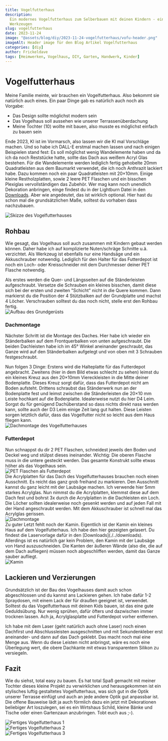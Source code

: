 ```yaml
---
title: Vogelfutterhaus
description:
  Ein modernes Vogelfutterhaus zum Selberbauen mit deinen Kindern - einfach zu bauen mit wenig
  Werkzeugen
slug: vogelfutterhaus
date: 2023-11-24
image: "@assets/blog/diy/2023-11-24-vogelfutterhaus/vofu-header.png"
imageAlt: Header image für den Blog Artikel Vogelfutterhaus
categories: [diy]
author: Frickeldave
tags: [Heimwerken, Vogelhaus, DIY, Garten, Handwerk, Kinder]
---
```



# Vogelfutterhaus

Meine Familie meinte, wir brauchen ein Vogelfutterhaus. Also bekommt sie natürlich auch eines. Ein
paar Dinge gab es natürlich auch noch als Vorgabe:

- Das Design sollte möglichst modern sein
- Das Vogelhaus soll aussehen wie unserer Terrassenüberdachung
- Meine Tochter (10) wollte mit bauen, also musste es möglichst einfach zu bauen sein

Ende 2023, KI ist im Vormarsch, also lassen wir die KI mal Vorschläge machen. Und so habe ich DALL-E
erstmal machen lassen und nach einigen Beispielen stand fest: Es soll möglichst wenig Wandelemente
haben und da ich da noch Reststücke hatte, sollte das Dach aus weißem Acryl Glas bestehen. Für die
Wandelemente werden lediglich fertig gehobelte 20mm Quadratleisten aus dem Baumarkt verwendet, die
ich noch Anthrazit lackiert habe. Dazu kommen noch ein paar Quadratleisten mit 20×10mm. Einige
kleine Restholzplatten, sowie 2 leere PET Flaschen und ein bisschen Plexiglas vervollständigen das
Zubehör. Wer mag kann noch unendlich Dekoration anbringen, einge findest du in der Lightburn Datei
in den [Downloads](./../downloads). Aber wie angedeutet, das ist wirklich optional. Hier hast du
schon mal die grundsätzlichen Maße, solltest du vorhaben dass nachzubauen.

<Image src={vofu001} alt="Skizze des Vogelfutterhauses" />

## Rohbau

Wie gesagt, das Vogelhaus soll auch zusammen mit Kindern gebaut werden können. Daher habe ich auf
komplizierte Nuten/schräge Schnitte u.ä. verzichtet. Als Werkzeug ist ebenfalls nur eine Handsäge
und ein Akkuschrauber notwendig. Lediglich für den Halter für das Futterdepot ist noch ein Loch-
oder Kreisschneider mit dem Durchmesser deiner PET Flasche notwendig.

<div className="my-6 flex flex-col items-start gap-6 lg:flex-row">
  <div className="lg:w-2/3">
    Als erstes werden die Quer- und Längsseiten auf die Ständerleisten aufgeschraubt. Versetze die
    Schrauben ein kleines bisschen, damit diese sich bei der ersten und zweiten "Schicht" nicht in
    die Quere kommen. Dann markierst du die Position der 4 Stützbalken auf der Grundplatte und
    machst 4 Löcher. Verschrauben solltest du das noch nicht, stelle erst den Rohbau fertig.
  </div>
  <div className="lg:w-1/3">
    <Image src={vofu002} alt="Aufbau des Grundgerüsts" />
  </div>
</div>

### Dachmontage

Nächster Schritt ist die Montage des Daches. Hier habe ich wieder ein Ständerbalken auf dem
Frontquerbalken von unten aufgeschraubt. Die beiden Dachleisten habe ich im 45° Winkel aneinander
geschraubt, das Ganze wird auf den Ständerbalken aufgelegt und von oben mit 3 Schrauben
festgeschraubt.

<div className="my-6 flex flex-col items-start gap-6 lg:flex-row">
  <div className="lg:w-2/3">
    Nun folgen 3 Dinge: Erstens wird die Halteplatte für das Futterdepot angebracht. Zweitens (hier
    in dem Bild etwas schlecht zu sehen) leimst du ein kleines Kreuz aus den 20×10mm Viereckleisten
    in die Mitte deiner Bodenplatte. Dieses Kreuz sorgt dafür, dass das Futterdepot nicht am Boden
    aufsteht. Drittens schraubst das Ständerwerk nun an der Bodenplatte fest und leimst zwischen die
    Ständerleisten die 20×10 mm Leiste hochkant auf die Bodenplatte. Idealerweise nutzt du hier D4
    Leim. Sorgst du für genügend Dachüberstand so dass nichts direkt nass werden kann, sollte auch
    der D3 Leim einige Zeit lang gut halten. Diese Leisten sorgen letztlich dafür, dass das
    Vogelfutter nicht so leicht aus dem Haus fliegen kann.
  </div>
  <div className="lg:w-1/3">
    <Image src={vofu003} alt="Dachmontage des Vogelfutterhauses" />
  </div>
</div>

### Futterdepot

<div className="my-6 flex flex-col items-start gap-6 lg:flex-row">
  <div className="lg:w-2/3">
    Nun schnappst du dir 2 PET Flaschen, schneidest jeweils den Boden und Deckel weg und stülpst
    dieses ineinander. Wichtig: Die oberen Flasche muss in die untere gesteckt werden. Das gesamte
    Konstrukt sollte etwas höher als das Vogelhaus sein.
  </div>
  <div className="lg:w-1/3">
    <Image src={vofu004} alt="PET Flaschen als Futterdepot" />
  </div>
</div>

<div className="my-6 flex flex-col items-start gap-6 lg:flex-row">
  <div className="lg:w-2/3">
    Die Acrylplatten für das Dach des Vogelfutterhauses brauchen noch einen Ausschnitt. Es reicht
    das ganz grob freihand zu markieren. Den Ausschnitt kannst du ganz leicht mit der Laubsäge
    machen. Ich verwende hier 5mm starkes Acrylglas. Nun nimmst du die Acrylplatten, klemmst diese
    auf dem Dach fest und bohrst 3x durch die Acrylplatten in die Dachleisten ein Loch. Die Löcher
    sollten idealerweise noch gesenkt werden und auf jeden Fall mit der Hand angeschraubt werden.
    Mit dem Akkuschrauber ist schnell mal das Acrylglas gerissen.
  </div>
  <div className="lg:w-1/3">
    <Image src={vofu005} alt="Dachmontage" />
  </div>
</div>

<div className="my-6 flex flex-col items-start gap-6 lg:flex-row">
  <div className="lg:w-2/3">
    Zu guter Letzt fehlt noch der Kamin. Eigentlich ist der Kamin ein kleines Haus auf dem
    Vogelfutterhaus. Ich habe den hier gezeigten gelasert. Du findest die Laservorlage dafür in den
    [Downloads](./../downloads). Allerdings ist es natürlich gar kein Problem, den Kamin mit der
    Laubsäge von Hand auszuschneiden. Die Kanten der äußeren Wände (also die, die auf dem Dach
    aufliegen) müssen noch abgeschliffen werden, damit das Ganze sauber aufliegt.
  </div>
  <div className="lg:w-1/3">
    <Image src={vofu006} alt="Kamin" />
  </div>
</div>

## Lackieren und Verzierungen

Grundsätzlich ist der Bau des Vogelhauses damit auch schon abgeschlossen und du kannst ans Lackieren
gehen. Ich habe dafür 1-2 Spraydosen, mit einem Lack der für draußen geeignet ist, verwendet.
Solltest du das Vogelfutterhaus mit deinen Kids bauen, ist das eine gute Geduldsübung. Nur wenig
sprühen, dafür öfters und dazwischen immer trocknen lassen. Ach ja, Acrylglasplatte und Futterdepot
vorher entfernen.

Ich habe mit dem Laser (geht natürlich auch ohne Laser) noch einen Dachfirst und Abschlussleisten
ausgeschnitten und mit Sekundenkleber erst aneinander- und dann auf das Dach geklebt. Das macht noch
mal eine Menge aus. Wenn du diese Leisten nicht anbringst, wäre es noch eine Überlegung wert, die
obere Dachkante mit etwas transparentem Silikon zu versiegeln.

## Fazit

Wie du siehst, total easy zu bauen. Es hat total Spaß gemacht mit meiner Tochter dieses kleine
Projekt zu verwirklichen und herausgekommen ist ein stylisches luftig gestaltetes Vogelfutterhaus,
was sich gut in die Optik unserer Terrasse einfügt und auch an jede andere Optik gut anpassbar ist.
Die offene Bauweise lädt ja auch förmlich dazu ein jetzt mit Dekorationen beliebiger Art loszulegen,
sei es ein Wirtshaus Schild, kleine Bänke und Tische oder einen Gartenzaun anzubringen. Tobt euch
aus ;-).

<div className="my-6 flex flex-col items-start gap-6 lg:flex-row">
  <div className="lg:w-1/3">
    <Image src={vofu007} alt="Fertiges Vogelfutterhaus 1" />
  </div>
  <div className="lg:w-1/3">
    <Image src={vofu008} alt="Fertiges Vogelfutterhaus 2" />
  </div>
  <div className="lg:w-1/3">
    <Image src={vofu009} alt="Fertiges Vogelfutterhaus 3" />
  </div>
</div>

